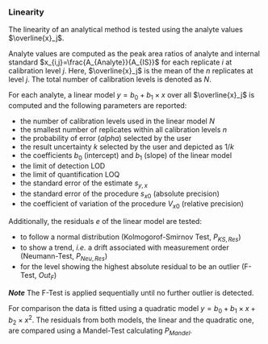 ### Linearity

The linearity of an analytical method is tested using the analyte values 
$\overline{x}_j$.

Analyte values are computed as the peak area ratios of analyte and internal 
standard $x_{i,j}=\frac{A_{Analyte}}{A_{IS}}$ for each replicate $i$ at 
calibration level $j$. Here, $\overline{x}_j$ is the mean of the $n$ replicates 
at level $j$. The total number of calibration levels is denoted as $N$.

For each analyte, a linear model $y=b_0+b_1 \times x$ over all $\overline{x}_j$ 
is computed and the following parameters are reported:

- the number of calibration levels used in the linear model $N$ 
- the smallest number of replicates within all calibration levels $n$
- the probability of error ($alpha$) selected by the user
- the result uncertainty $k$ selected by the user and depicted as $1/k$ 
- the coefficients $b_0$ (intercept) and $b_1$ (slope) of the linear model
- the limit of detection $\text{LOD}$
- the limit of quantification $\text{LOQ}$
- the standard error of the estimate $s_{y,x}$
- the standard error of the procedure $s_{x0}$ (absolute precision)
- the coefficient of variation of the procedure $V_{x0}$ (relative precision)

Additionally, the residuals $e$ of the linear model are tested:

- to follow a normal distribution (Kolmogorof-Smirnov Test, $P_{KS,Res}$)
- to show a trend, *i.e.* a drift associated with measurement order (Neumann-Test, $P_{Neu,Res}$)
- for the level showing the highest absolute residual to be an outlier (F-Test, $Out_F$)

***Note***
The F-Test is applied sequentially until no further outlier is detected.

For comparison the data is fitted using a quadratic model 
$y=b_0+b_1 \times x+b_2 \times x^2$. The residuals from both models, the linear 
and the quadratic one, are compared using a Mandel-Test calculating $P_{Mandel}$.
